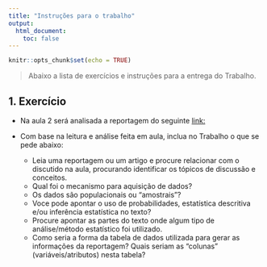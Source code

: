 ```yaml
---
title: "Instruções para o trabalho"
output:
  html_document:
    toc: false
---
```



```r
knitr::opts_chunk$set(echo = TRUE)
```

>Abaixo a lista de exercícios e instruções para a entrega do Trabalho.


## 1. Exercício

- Na aula 2 será analisada a reportagem do seguinte
    [link:](https://noticias.uol.com.br/ultimas-noticias/agencia-estado/2018/01/14/72-dos-mil-melhores-na-prova-do-enem-sao-homens.htm)

- Com base na leitura e análise feita em aula, inclua no Trabalho o que se pede abaixo:    
    
    - Leia uma reportagem ou um artigo  e procure relacionar com o discutido na aula, procurando identificar os tópicos de discussão e conceitos.
    - Qual foi o mecanismo para aquisição de dados?
    - Os dados são populacionais ou "amostrais"?
    - Voce pode apontar o uso de probabilidades, estatística descritiva e/ou inferência estatística no texto?
    - Procure apontar as partes do texto onde algum tipo de análise/método estatístico foi utilizado.
    - Como seria a forma da tabela de dados utilizada para gerar as informações da reportagem? Quais seriam as "colunas" (variáveis/atributos) nesta tabela?



